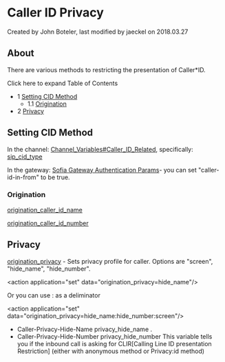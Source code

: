 
# Caller ID Privacy 

 Created by  John Boteler, last modified by  jaeckel on 2018.03.27

## About

There are various methods to restricting the presentation of Caller\*ID.

Click here to expand Table of Contents

* 1 [Setting CID Method](#setting-cid-method)  
   * 1.1 [Origination](#origination)
* 2 [Privacy](#privacy)

## Setting CID Method

In the channel: [Channel\_Variables#Caller\_ID\_Related](https://wiki.freeswitch.org/wiki/Channel%5FVariables#Caller%5FID%5FRelated "Channel Variables"), specifically: [sip\_cid\_type](../../Channel-Variables-Catalog/sip_cid_type_16352846.mdx#sip_cid_type)

In the gateway: [Sofia Gateway Authentication Params](../Configuration/Sofia-SIP-Stack/Sofia-Gateway-Authentication-Params_7143510.mdx#about)\- you can set "caller-id-in-from" to be true.

### Origination

[origination\_caller\_id\_name](../../Channel-Variables-Catalog/origination_caller_id_name_16353317.mdx#origination_caller_id_name)

[origination\_caller\_id\_number](../../Channel-Variables-Catalog/origination_caller_id_number_16353320.mdx#origination_caller_id_number)

## Privacy

[origination\_privacy](../../Channel-Variables-Catalog/origination_privacy_16353327.mdx#origination_privacy) \- Sets privacy profile for caller. Options are "screen", "hide\_name", "hide\_number".

&lt;action application="set" data="origination_privacy=hide_name"/>

Or you can use : as a deliminator

&lt;action application="set" data="origination_privacy=hide_name:hide_number:screen"/>

* Caller-Privacy-Hide-Name privacy\_hide\_name .
* Caller-Privacy-Hide-Number privacy\_hide\_number This variable tells you if the inbound call is asking for CLIR\[Calling Line ID presentation Restriction\] (either with anonymous method or Privacy:id method)


